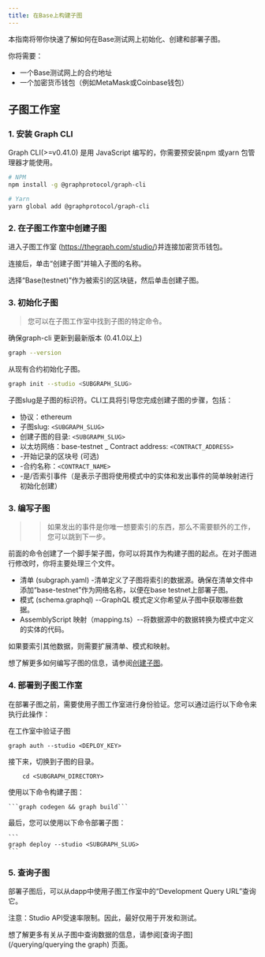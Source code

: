 ```yaml
---
title: 在Base上构建子图
---
```


本指南将带你快速了解如何在Base测试网上初始化、创建和部署子图。

你将需要：

- 一个Base测试网上的合约地址
- 一个加密货币钱包（例如MetaMask或Coinbase钱包）

## 子图工作室

### 1. 安装 Graph CLI

Graph CLI(>=v0.41.0) 是用 JavaScript 编写的，你需要预安装npm 或yarn 包管理器才能使用。

```sh
# NPM
npm install -g @graphprotocol/graph-cli

# Yarn
yarn global add @graphprotocol/graph-cli
```

### 2. 在子图工作室中创建子图

进入子图工作室 (https://thegraph.com/studio/)并连接加密货币钱包。

连接后，单击“创建子图”并输入子图的名称。

选择“Base(testnet)”作为被索引的区块链，然后单击创建子图。

### 3. 初始化子图

> 您可以在子图工作室中找到子图的特定命令。

确保graph-cli 更新到最新版本 (0.41.0以上)

```sh
graph --version
```

从现有合约初始化子图。

```sh
graph init --studio <SUBGRAPH_SLUG>
```

子图slug是子图的标识符。CLI工具将引导您完成创建子图的步骤，包括：

- 协议：ethereum
- 子图slug: `<SUBGRAPH_SLUG>`
- 创建子图的目录: `<SUBGRAPH_SLUG>`
- 以太坊网络：base-testnet \_ Contract address: `<CONTRACT_ADDRESS>`
- \-开始记录的区块号 (可选)
- \-合约名称：`<CONTRACT_NAME>`
- \-是/否索引事件（是表示子图将使用模式中的实体和发出事件的简单映射进行初始化创建）

### 3. 编写子图

> > 如果发出的事件是你唯一想要索引的东西，那么不需要额外的工作，您可以跳到下一步。

前面的命令创建了一个脚手架子图，你可以将其作为构建子图的起点。在对子图进行修改时，你将主要处理三个文件。

- 清单 (subgraph.yaml) -清单定义了子图将索引的数据源。确保在清单文件中添加“base-testnet”作为网络名称，以便在base testnet上部署子图。
- 模式 (schema.graphql) --GraphQL 模式定义你希望从子图中获取哪些数据。
- AssemblyScript 映射（mapping.ts）--将数据源中的数据转换为模式中定义的实体的代码。

如果要索引其他数据，则需要扩展清单、模式和映射。

想了解更多如何编写子图的信息，请参阅[创建子图](/development/Creating-a-subgraph)。

### 4. 部署到子图工作室

在部署子图之前，需要使用子图工作室进行身份验证。您可以通过运行以下命令来执行此操作：

在工作室中验证子图

```
graph auth --studio <DEPLOY_KEY>
```

接下来，切换到子图的目录。

```
    cd <SUBGRAPH_DIRECTORY>
```

使用以下命令构建子图：

````
```graph codegen && graph build```
````

最后，您可以使用以下命令部署子图：

````
```
graph deploy --studio <SUBGRAPH_SLUG>
```
````

### 5. 查询子图

部署子图后，可以从dapp中使用子图工作室中的“Development Query URL”查询它。

注意：Studio API受速率限制。因此，最好仅用于开发和测试。

想了解更多有关从子图中查询数据的信息，请参阅[查询子图](/querying/querying the graph) 页面。
